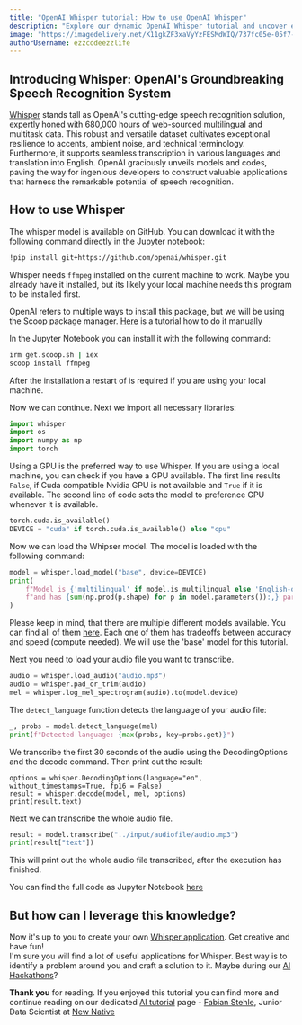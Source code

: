 ```yaml
---
title: "OpenAI Whisper tutorial: How to use OpenAI Whisper"
description: "Explore our dynamic OpenAI Whisper tutorial and uncover expert techniques for harnessing Whisper's capabilities to craft invaluable speech recognition applications!"
image: "https://imagedelivery.net/K11gkZF3xaVyYzFESMdWIQ/737fc05e-05f7-44bd-0db1-90705e4d0900/full"
authorUsername: ezzcodeezzlife
---
```


## Introducing Whisper: OpenAI's Groundbreaking Speech Recognition System

[Whisper](https://lablab.ai/tech/openai/whisper) stands tall as OpenAI's cutting-edge speech recognition solution, expertly honed with 680,000 hours of web-sourced multilingual and multitask data. This robust and versatile dataset cultivates exceptional resilience to accents, ambient noise, and technical terminology. Furthermore, it supports seamless transcription in various languages and translation into English. OpenAI graciously unveils models and codes, paving the way for ingenious developers to construct valuable applications that harness the remarkable potential of speech recognition.

## How to use Whisper

The whisper model is available on GitHub. You can download it with the following command directly in the Jupyter notebook:

```bash
!pip install git+https://github.com/openai/whisper.git 
```

Whisper needs `ffmpeg` installed on the current machine to work. Maybe you already have it installed, 
but its likely your local machine needs this program to be installed first. 

OpenAI refers to multiple ways to install this package, but we will be using the Scoop package manager.
 [Here](https://www.wikihow.com/Install-FFmpeg-on-Windows) is a tutorial
how to do it manually

In the Jupyter Notebook you can install it with the following command:

```bash
irm get.scoop.sh | iex
scoop install ffmpeg
```

After the installation a restart of is required if you are using your local machine.

Now we can continue. Next we import all necessary libraries:

```python
import whisper
import os
import numpy as np
import torch
```

Using a GPU is the preferred way to use Whisper. If you are using a local machine, you can check 
if you have a GPU available. 
The first line results `False`, if Cuda compatible Nvidia GPU is not available and `True` if it 
is available. The second line of 
code sets the model to preference GPU whenever it is available.

```python
torch.cuda.is_available()
DEVICE = "cuda" if torch.cuda.is_available() else "cpu"
```

Now we can load the Whipser model. The model is loaded with the following command:

```python
model = whisper.load_model("base", device=DEVICE)
print(
    f"Model is {'multilingual' if model.is_multilingual else 'English-only'} "
    f"and has {sum(np.prod(p.shape) for p in model.parameters()):,} parameters."
)
```

Please keep in mind, that there are multiple different models available. You can find all of them 
[here](https://github.com/openai/whisper/blob/main/model-card.md).
Each one of them has tradeoffs between accuracy and speed (compute needed). We will use the 
'base' model for this tutorial.

Next you need to load your audio file you want to transcribe. 

```python
audio = whisper.load_audio("audio.mp3")
audio = whisper.pad_or_trim(audio)
mel = whisper.log_mel_spectrogram(audio).to(model.device)
```

The `detect_language` function detects the language of your audio file:

```python
_, probs = model.detect_language(mel)
print(f"Detected language: {max(probs, key=probs.get)}")
```

We transcribe the first 30 seconds of the audio using the DecodingOptions and the decode command. 
Then print out the result:

```pyhton
options = whisper.DecodingOptions(language="en", without_timestamps=True, fp16 = False)
result = whisper.decode(model, mel, options)
print(result.text)
```

Next we can transcribe the whole audio file.
  
```python
result = model.transcribe("../input/audiofile/audio.mp3")
print(result["text"])
```

This will print out the whole audio file transcribed, after the execution has finished.

You can find the full code as Jupyter Notebook [here](https://github.com/lablab-ai/How-to-use-OpenAIs-Whisper-Tutorial/blob/main/whisper-tutorial.ipynb)

## But how can I leverage this knowledge?

Now it's up to you to create your own [Whisper application](https://lablab.ai/apps/tech/openai/whisper). Get creative and have fun!  
I'm sure you will find a lot of useful applications for Whisper. Best way is to identify a problem around you and craft a solution to it. Maybe during our [AI Hackathons](https://lablab.ai/event)?


**Thank you** for reading. If you enjoyed this tutorial you can find more and continue reading on our dedicated [AI tutorial](https://lablab.ai/t) page - [Fabian Stehle](https://github.com/ezzcodeezzlife), 
Junior Data Scientist at [New Native](https://newnative.ai/)
